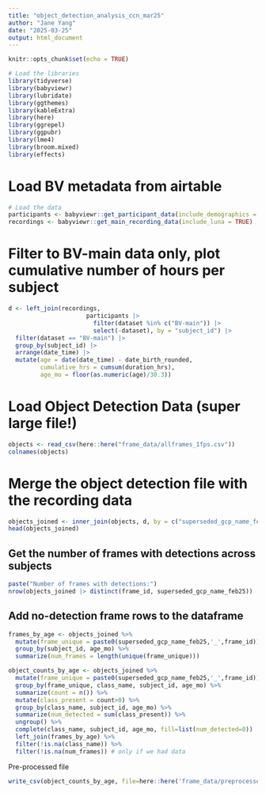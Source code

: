 ```yaml
---
title: "object_detection_analysis_ccn_mar25"
author: "Jane Yang"
date: "2025-03-25"
output: html_document
---
```


```r
knitr::opts_chunk$set(echo = TRUE)
```

```r
# Load the libraries
library(tidyverse)
library(babyviewr)
library(lubridate)
library(ggthemes)
library(kableExtra)
library(here)
library(ggrepel)
library(ggpubr)
library(lme4)
library(broom.mixed)
library(effects)
```

# Load BV metadata from airtable
```r
# Load the data
participants <- babyviewr::get_participant_data(include_demographics = TRUE)
recordings <- babyviewr::get_main_recording_data(include_luna = TRUE)
```

# Filter to BV-main data only, plot cumulative number of hours per subject
```r
d <- left_join(recordings, 
                      participants |>
                        filter(dataset %in% c("BV-main")) |>
                        select(-dataset), by = "subject_id") |>
  filter(dataset == "BV-main") |>
  group_by(subject_id) |>
  arrange(date_time) |>
  mutate(age = date(date_time) - date_birth_rounded, 
         cumulative_hrs = cumsum(duration_hrs), 
         age_mo = floor(as.numeric(age)/30.3))
```


# Load Object Detection Data (super large file!)
```r
objects <- read_csv(here::here("frame_data/allframes_1fps.csv")) 
colnames(objects)
```

# Merge the object detection file with the recording data
```r
objects_joined <- inner_join(objects, d, by = c("superseded_gcp_name_feb25"))
head(objects_joined)
```

## Get the number of frames with detections across subjects
```r
paste("Number of frames with detections:")
nrow(objects_joined |> distinct(frame_id, superseded_gcp_name_feb25))
```

## Add no-detection frame rows to the dataframe
```r
frames_by_age <- objects_joined %>%
  mutate(frame_unique = paste0(superseded_gcp_name_feb25,'_',frame_id)) %>%
  group_by(subject_id, age_mo) %>%
  summarize(num_frames = length(unique(frame_unique)))
```

```r
object_counts_by_age <- objects_joined %>%
  mutate(frame_unique = paste0(superseded_gcp_name_feb25,'_',frame_id)) %>%
  group_by(frame_unique, class_name, subject_id, age_mo) %>%
  summarize(count = n()) %>%
  mutate(class_present = count>0) %>%
  group_by(class_name, subject_id, age_mo) %>%
  summarize(num_detected = sum(class_present)) %>%
  ungroup() %>%
  complete(class_name, subject_id, age_mo, fill=list(num_detected=0))  %>%
  left_join(frames_by_age) %>%
  filter(!is.na(class_name)) %>%
  filter(!is.na(num_frames)) # only if we had data
```


Pre-processed file
```R
write_csv(object_counts_by_age, file=here::here('frame_data/preprocessed_object_detections.csv'))
```






